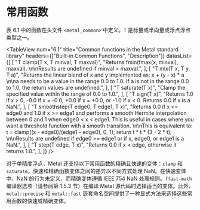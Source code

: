 # 常用函数

<OrigninalPDF title="6.2 Common Functions" />

表 6.1 中的函数在头文件 `<metal_common>` 中定义。`T` 是标量或半向量或浮点浮点类型之一。

<TableView
  num="6.1"
  title="Common functions in the Metal standard library"
  headers={["Built-in Common Functions", "Description"]}
  datasList={[
    [
      "T clamp(T x, T minval, T maxval)",
      "Returns fmin(fmax(x, minval), maxval). \n\nResults are undefined if minval > maxval.",
    ],
    [
      "T mix(T x, T y, T a)",
      "Returns the linear blend of x and y implemented as: x + (y - x) * a \n\na needs to be a value in the range 0.0 to 1.0. If a is not in the range 0.0 to 1.0, the return values are undefined.",
    ],
    [
      "T saturate(T x)",
      "Clamp the specified value within the range of 0.0 to 1.0.",
    ],
    [
      "T sign(T x)",
      "Returns 1.0 if x > 0, -0.0 if x = -0.0, +0.0 if x = +0.0, or -1.0 if x < 0. Returns 0.0 if x is a NaN.",
    ],
    [
      "T smoothstep(T edge0, T edge1, T x)",
      "Returns 0.0 if x <= edge0 and 1.0 if x >= edge1 and performs a smooth Hermite interpolation between 0 and 1 when edge0 < x < edge1. This is useful in cases where you want a threshold function with a smooth transition. \n\nThis is equivalent to: t = clamp((x - edge0)/(edge1 - edge0), 0, 1); return t * t * (3 - 2 * t); \n\nResults are undefined if edge0 >= edge1 or if x, edge0, or edge1 is a NaN.",
    ],
    [
      "T step(T edge, T x)",
      "Returns 0.0 if x < edge, otherwise it returns 1.0.",
    ],
  ]}
/>

对于单精度浮点，Metal 还支持以下常用函数的精确且快速的变体：`clamp` 和 `saturate`。快速和精确函数变体之间的差异以不同方式处理 NaN。在快速变体中，NaN 的行为未定义，而精确变体遵循 IEEE 754 NaN 处理规则。`ffast-math` 编译器选项（请参阅第 1.5.3 节）在编译 Metal 源代码时选择适当的变体。此外，`metal::precise` 和 `metal::fast` 嵌套命名空间提供了一种显式方法来选择这些常用函数的快速或精确变体。

